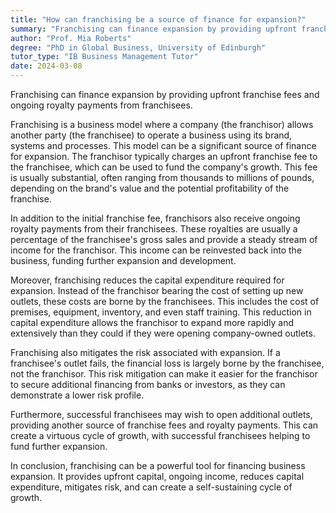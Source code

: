 ```yaml
---
title: "How can franchising be a source of finance for expansion?"
summary: "Franchising can finance expansion by providing upfront franchise fees and ongoing royalty payments from franchisees."
author: "Prof. Mia Roberts"
degree: "PhD in Global Business, University of Edinburgh"
tutor_type: "IB Business Management Tutor"
date: 2024-03-08
---
```


Franchising can finance expansion by providing upfront franchise fees and ongoing royalty payments from franchisees.

Franchising is a business model where a company (the franchisor) allows another party (the franchisee) to operate a business using its brand, systems and processes. This model can be a significant source of finance for expansion. The franchisor typically charges an upfront franchise fee to the franchisee, which can be used to fund the company's growth. This fee is usually substantial, often ranging from thousands to millions of pounds, depending on the brand's value and the potential profitability of the franchise.

In addition to the initial franchise fee, franchisors also receive ongoing royalty payments from their franchisees. These royalties are usually a percentage of the franchisee's gross sales and provide a steady stream of income for the franchisor. This income can be reinvested back into the business, funding further expansion and development.

Moreover, franchising reduces the capital expenditure required for expansion. Instead of the franchisor bearing the cost of setting up new outlets, these costs are borne by the franchisees. This includes the cost of premises, equipment, inventory, and even staff training. This reduction in capital expenditure allows the franchisor to expand more rapidly and extensively than they could if they were opening company-owned outlets.

Franchising also mitigates the risk associated with expansion. If a franchisee's outlet fails, the financial loss is largely borne by the franchisee, not the franchisor. This risk mitigation can make it easier for the franchisor to secure additional financing from banks or investors, as they can demonstrate a lower risk profile.

Furthermore, successful franchisees may wish to open additional outlets, providing another source of franchise fees and royalty payments. This can create a virtuous cycle of growth, with successful franchisees helping to fund further expansion.

In conclusion, franchising can be a powerful tool for financing business expansion. It provides upfront capital, ongoing income, reduces capital expenditure, mitigates risk, and can create a self-sustaining cycle of growth.
    